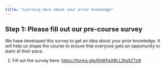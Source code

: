 ```yaml
---
title: "Learning more about your prior knowledge"
---
```


## Step 1: Please fill out our pre-course survey

We have developed this survey to get an idea about your prior knowledge. It will help us shape the course to ensure that everyone gets an opportunity to learn at their pace.

1. Fill out the survey here: <https://forms.gle/EHAPaXRLL3tg5ZTz9>



